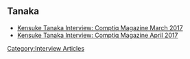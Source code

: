 ==Tanaka==
* [[Kensuke Tanaka Interview: Comptiq Magazine March 2017]]
* [[Kensuke Tanaka Interview: Comptiq Magazine April 2017]]

{{NavboxInterview}}
[[Category:Interview Articles]]